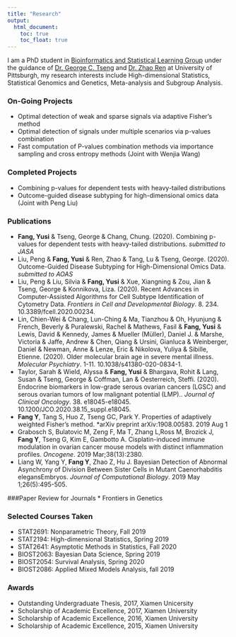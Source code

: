 ```yaml
---
title: "Research"
output:
  html_document:
    toc: true
    toc_float: true
---
```


I am a PhD student in [Bioinformatics and Statistical Learning Group](https://tsenglab.biostat.pitt.edu) under the guidance of [Dr. George C. Tseng](http://www.pitt.edu/~ctseng/) and [Dr. Zhao Ren](http://www.pitt.edu/~zren/) at University of Pittsburgh, my research interests include High-dimensional Statistics, Statistical Genomics and Genetics, Meta-analysis and Subgroup Analysis.

### On-Going Projects
* Optimal detection of weak and sparse signals via adaptive Fisher's method
* Optimal detection of signals under multiple scenarios via p-values combination 
* Fast computation of P-values combination methods via importance sampling and cross entropy methods (Joint with Wenjia Wang)

### Completed Projects
* Combining p-values for dependent tests with heavy-tailed distributions
* Outcome-guided disease subtyping for high-dimensional omics data (Joint with Peng Liu)

### Publications
* **Fang, Yusi** \& Tseng, George \& Chang, Chung. (2020). Combining p-values for dependent tests with heavy-tailed distributions.  *submitted to JASA*
* Liu, Peng \& **Fang, Yusi** \& Ren, Zhao \& Tang, Lu \& Tseng, George. (2020). Outcome-Guided Disease Subtyping for High-Dimensional Omics Data.  *submitted to AOAS*
* Liu, Peng \& Liu, Silvia \& **Fang, Yusi** \& Xue, Xiangning \& Zou, Jian \& Tseng, George \& Konnikova, Liza. (2020). Recent Advances in Computer-Assisted Algorithms for Cell Subtype Identification of Cytometry Data. *Frontiers in Cell and Developmental Biology*. 8. 234. 10.3389/fcell.2020.00234. 
* Lin, Chien-Wei \& Chang, Lun-Ching \& Ma, Tianzhou \& Oh, Hyunjung \& French, Beverly \& Puralewski, Rachel \& Mathews, Fasil \& **Fang, Yusi** \& Lewis, David \& Kennedy, James \& Mueller (Müller), Daniel J. \& Marshe, Victoria \& Jaffe, Andrew \& Chen, Qiang \& Ursini, Gianluca \& Weinberger, Daniel \& Newman, Anne \& Lenze, Eric \& Nikolova, Yuliya \& Sibille, Etienne. (2020). Older molecular brain age in severe mental illness. *Molecular Psychiatry*. 1-11. 10.1038/s41380-020-0834-1.
* Taylor, Sarah & Wield, Alyssa & **Fang, Yusi** & Bhargava, Rohit & Lang, Susan & Tseng, George & Coffman, Lan & Oesterreich, Steffi. (2020). Endocrine biomarkers in low-grade serous ovarian cancers (LGSC) and serous ovarian tumors of low malignant potential (LMP).. *Journal of Clinical Oncology*. 38. e18045-e18045. 10.1200/JCO.2020.38.15_suppl.e18045. 
*  **Fang Y**, Tang S, Huo Z, Tseng GC, Park Y. Properties of adaptively weighted Fisher’s method. *arXiv preprint arXiv:1908.00583. 2019 Aug 1
* Grabosch S, Bulatovic M, Zeng F, Ma T, Zhang L,Ross M, Brozick J, **Fang Y**, Tseng G, Kim E, Gambotto A. Cisplatin-induced immune modulation in ovarian cancer mouse models with distinct inflammation profiles. *Oncogene*. 2019 Mar;38(13):2380.
*  Liang W, Yang Y, **Fang Y**, Zhao Z, Hu J. Bayesian Detection of Abnormal Asynchrony of Division Between Sister Cells in Mutant Caenorhabditis elegansEmbryos. *Journal of Computational Biology*. 2019 May 1;26(5):495-505.

###Paper Review for Journals
* Frontiers in Genetics


### Selected Courses Taken
* STAT2691: Nonparametric Theory, Fall 2019
* STAT2194: High-dimensional Statistics, Spring 2019
* STAT2641: Asymptotic Methods in Statistics, Fall 2020
* BIOST2063: Bayesian Data Science, Spring 2019
* BIOST2054: Survival Analysis, Spring 2020
* BIOST2086: Applied Mixed Models Analysis, fall 2019

### Awards 
*  Outstanding Undergraduate Thesis, 2017, Xiamen Unicersity 
*  Scholarship of Academic Excellence, 2017, Xiamen University
*  Scholarship of Academic Excellence, 2016, Xiamen University
*  Scholarship of Academic Excellence, 2015, Xiamen University